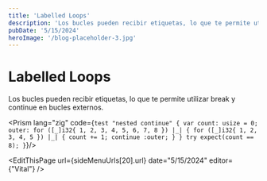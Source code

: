 ```yaml
---
title: 'Labelled Loops'
description: 'Los bucles pueden recibir etiquetas, lo que te permite utilizar break y continue en bucles externos.'
pubDate: '5/15/2024'
heroImage: '/blog-placeholder-3.jpg'
---
```



<div class="flex flex-col gap-y-5 text-white py-8">
<h1 class="text-white py-8">Labelled Loops</h1>

Los bucles pueden recibir etiquetas, lo que te permite utilizar <span class="bg-gray-800 rounded-md px-2 text-purple-400">break</span> y <span class="bg-gray-800 rounded-md px-2 text-purple-400">continue</span> en bucles externos.

<Prism lang="zig" code={`test "nested continue" {
    var count: usize = 0;
    outer: for ([_]i32{ 1, 2, 3, 4, 5, 6, 7, 8 }) |_| {
        for ([_]i32{ 1, 2, 3, 4, 5 }) |_| {
            count += 1;
            continue :outer;
        }
    }
    try expect(count == 8);
}`}/>

<EditThisPage url={sideMenuUrls[20].url} date="5/15/2024" editor={"Vital"} />

<div class="flex w-full justify-between space-x-8 place-content-center">
    <NextButton text={sideMenuUrls[19].label} subText="Anterior" isRight={false} url={sideMenuUrls[19].url}/>
    <NextButton text={sideMenuUrls[21].label} subText="Siguiente" isRight={true} url={sideMenuUrls[21].url}/>
</div>
</div>
